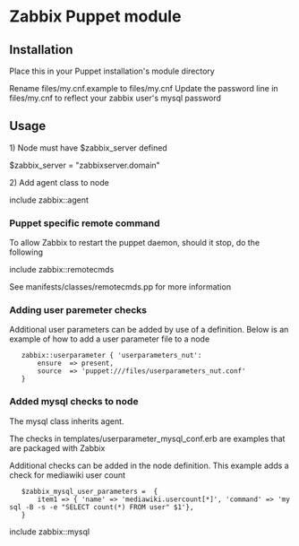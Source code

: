 = Zabbix Puppet module =

== Installation ==

Place this in your Puppet installation's module directory

Rename files/my.cnf.example to files/my.cnf
Update the password line in files/my.cnf to reflect your zabbix user's mysql password


== Usage ==

1) Node must have $zabbix_server defined

$zabbix_server = "zabbixserver.domain"

2) Add agent class to node

include zabbix::agent

=== Puppet specific remote command ===

To allow Zabbix to restart the puppet daemon, should it stop, do the following

include zabbix::remotecmds

See manifests/classes/remotecmds.pp for more information

=== Adding user paremeter checks ===

Additional user parameters can be added by use of a definition.  Below is an example of how to add a user parameter file to a node

	zabbix::userparameter { 'userparameters_nut':
		ensure	=> present,
		source	=> 'puppet:///files/userparameters_nut.conf'
	}

=== Added mysql checks to node ===

The mysql class inherits agent.

The checks in templates/userparameter_mysql_conf.erb are examples that are packaged with Zabbix

Additional checks can be added in the node definition.  This example adds a check for mediawiki user count

    $zabbix_mysql_user_parameters =  {
        item1 => { 'name' => 'mediawiki.usercount[*]', 'command' => 'mysql -B -s -e "SELECT count(*) FROM user" $1'},
    }   

include zabbix::mysql


